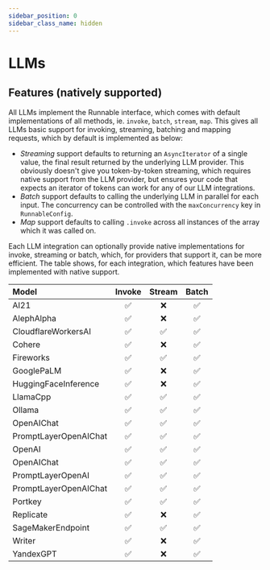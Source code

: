 ```yaml
---
sidebar_position: 0
sidebar_class_name: hidden
---
```


# LLMs

<!-- This file is autogenerated. Do not edit directly. -->
<!-- See `scripts/model-docs.table.js` for details -->

## Features (natively supported)

All LLMs implement the Runnable interface, which comes with default implementations of all methods, ie. `invoke`, `batch`, `stream`, `map`. This gives all LLMs basic support for invoking, streaming, batching and mapping requests, which by default is implemented as below:

- _Streaming_ support defaults to returning an `AsyncIterator` of a single value, the final result returned by the underlying LLM provider. This obviously doesn't give you token-by-token streaming, which requires native support from the LLM provider, but ensures your code that expects an iterator of tokens can work for any of our LLM integrations.
- _Batch_ support defaults to calling the underlying LLM in parallel for each input. The concurrency can be controlled with the `maxConcurrency` key in `RunnableConfig`.
- _Map_ support defaults to calling `.invoke` across all instances of the array which it was called on.

Each LLM integration can optionally provide native implementations for invoke, streaming or batch, which, for providers that support it, can be more efficient. The table shows, for each integration, which features have been implemented with native support.

| Model                 | Invoke | Stream | Batch |
| :-------------------- | :----: | :----: | :---: |
| AI21                  |   ✅   |   ❌   |  ✅   |
| AlephAlpha            |   ✅   |   ❌   |  ✅   |
| CloudflareWorkersAI   |   ✅   |   ✅   |  ✅   |
| Cohere                |   ✅   |   ❌   |  ✅   |
| Fireworks             |   ✅   |   ✅   |  ✅   |
| GooglePaLM            |   ✅   |   ❌   |  ✅   |
| HuggingFaceInference  |   ✅   |   ❌   |  ✅   |
| LlamaCpp              |   ✅   |   ✅   |  ✅   |
| Ollama                |   ✅   |   ✅   |  ✅   |
| OpenAIChat            |   ✅   |   ✅   |  ✅   |
| PromptLayerOpenAIChat |   ✅   |   ✅   |  ✅   |
| OpenAI                |   ✅   |   ✅   |  ✅   |
| OpenAIChat            |   ✅   |   ✅   |  ✅   |
| PromptLayerOpenAI     |   ✅   |   ✅   |  ✅   |
| PromptLayerOpenAIChat |   ✅   |   ✅   |  ✅   |
| Portkey               |   ✅   |   ✅   |  ✅   |
| Replicate             |   ✅   |   ❌   |  ✅   |
| SageMakerEndpoint     |   ✅   |   ✅   |  ✅   |
| Writer                |   ✅   |   ❌   |  ✅   |
| YandexGPT             |   ✅   |   ❌   |  ✅   |
